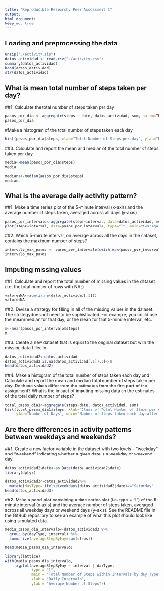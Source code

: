 ```yaml
---
title: "Reproducible Research: Peer Assessment 1"
output: 
html_document: 
keep_md: true
---
```



## Loading and preprocessing the data

```r
unzip("./activity.zip")
datos_actividad <- read.csv("./activity.csv")
summary(datos_actividad)
head(datos_actividad)
str(datos_actividad)
```


## What is mean total number of steps taken per day?

##1. Calculate the total number of steps taken per day
```r
pasos_por_dia <- aggregate(steps ~ date, datos_actividad, sum, na.rm=TRUE)
pasos_por_dia
```

#Make a histogram of the total number of steps taken each day
```r
hist(pasos_por_dia$steps, xlab="Total Number of Steps per day", ylab="Number of Days", main="Total Number of Steps each day")
```


##3. Calculate and report the mean and median of the total number of steps taken per day
```r
media<-mean(pasos_por_dia$steps)
media
```

```r
mediana<-median(pasos_por_dia$steps)
mediana

```


## What is the average daily activity pattern?

##1. Make a time series plot of the 5-minute interval (x-axis) and the average number of steps taken, averaged across all days (y-axis)
```r
pasos_por_intervalo<-aggregate(steps~interval, data=datos_actividad, mean, na.rm=TRUE)
plot(steps~interval, data=pasos_por_intervalo, type="l", main="Avarage step per time interval")
```



##2. Which 5-minute interval, on average across all the days in the dataset, contains the maximum number of steps?

```r
intervalo_max_pasos <- pasos_por_intervalo[which.max(pasos_por_intervalo$steps),]$interval
intervalo_max_pasos
```


## Imputing missing values

##1. Calculate and report the total number of missing values in the dataset (i.e. the total number of rows with \color{red}{\verb|NA|}NAs)

```r
valoresNA<-sum(is.na(datos_actividad[,1]))
valoresNA
```


##2. Devise a strategy for filling in all of the missing values in the dataset. The strategydoes not need to be sophisticated. For example, you could use the mean/median for that day, or the mean for that 5-minute interval, etc.
```r
m<-mean(pasos_por_intervalo$steps)
m
```

##3. Create a new dataset that is equal to the original dataset but with the missing data filled in.

```r
datos_actividad2<-datos_actividad
datos_actividad2[is.na(datos_actividad[,1]),1]<-m
head(datos_actividad2)

```


##4. Make a histogram of the total number of steps taken each day and Calculate and report the mean and median total number of steps taken per day. Do these values differ from the estimates from the first part of the assignment? What is the impact of imputing missing  data on the estimates of the total daily number of steps?

```r
total_pasos_dia1<-aggregate(steps~date, datos_actividad, sum)
hist(total_pasos_dia1$steps, xlab="Class of Total Number of Steps per day", 
     ylab="Number of Days", main="Number of Steps taken each day after missing values are imputed")
```


## Are there differences in activity patterns between weekdays and weekends?

##1. Create a new factor variable in the dataset with two levels – “weekday” and “weekend” indicating whether a given date is a weekday or weekend day.
```r
datos_actividad2$date<-as.Date(datos_actividad2$date)
library(dplyr)

datos_actividad3<-datos_actividad2%>%
  mutate(dayType= ifelse(weekdays(datos_actividad2$date)=="Saturday" | weekdays(datos_actividad2$date)=="Sunday", "Weekend", "Weekday"))
head(datos_actividad3)
```


##2. Make a panel plot containing a time series plot (i.e. type = "l") of the 5-minute interval (x-axis) and the average number of steps taken, averaged across all weekday days or weekend days (y-axis). See the README file in the GitHub repository to see an example of what this plot should look like using simulated data.

```r
media_pasos_dia_intervalo<-datos_actividad3 %>%
  group_by(dayType, interval) %>%
  summarize(averageStepByDay=sum(steps))

head(media_pasos_dia_intervalo)

library(lattice)
with(media_pasos_dia_intervalo, 
     xyplot(averageStepByDay ~ interval | dayType, 
            type = "l",      
            main = "Total Number of Steps within Intervals by day Type",
            xlab = "Daily Intervals",
            ylab = "Average Number of Steps"))

```

